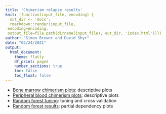 ```yaml
---
title: 'Chimerism relapse results'
knit: (function(input_file, encoding) {
  out_dir <- 'docs';
  rmarkdown::render(input_file,
 encoding=encoding,
 output_file=file.path(dirname(input_file), out_dir, 'index.html'))})
author: "Simon Brewer and David Shyr"
date: "03/24/2021"
output:
  html_document:
    theme: flatly
    df_print: paged
    number_sections: true
    toc: false
    toc_float: false
---
```



- [Bone marrow chimerism plots][bmc_plots]: descriptive plots
- [Peripheral blood chimerism plots][pbc_plots]: descriptive plots
- [Random forest tuning][rf_tuning]: tuning and cross validation
- [Random forest results][rf_predict]: partial dependency plots

[bmc_plots]: https://simonbrewer.github.io/chimerism_ml/plots_bmc.html
[pbc_plots]: https://simonbrewer.github.io/chimerism_ml/plots_pbc.html
[rf_tuning]: https://simonbrewer.github.io/chimerism_ml/rf_tuning.html
[rf_predict]: https://simonbrewer.github.io/chimerism_ml/rf_predict.html


